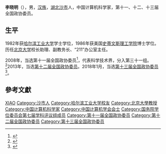 {{about|全国政协委员|足球运动员|李晓明 (足球运动员)}}

'''李晓明'''（{{bd|1957年|5月|}}），男，[[汉族|汉族]]，[[湖北|湖北]][[沙市|沙市]]人，中国计算机科学家，第十一、十二、十三届全国政协委员。

== 生平 ==
1982年获[[哈尔滨工业大学|哈尔滨工业大学]]学士学位，1986年获美国[[史蒂文斯理工学院|史蒂文斯理工学院]]博士学位。历任[[北京大学|北京大学]]校长助理、副教务长、“211”办公室主任。

2008年，当选第十一届全国政协委员<ref>{{cite news|title=第十一届全国政协委员名单|url=http://www.indaa.com.cn/zt/2009qglh/zxzs/200903/t20090303_127573.html|accessdate=2013-04-09|newspaper=新华社北京1月25日电 中国人民政治协商会议第十一届全国委员会委员名单(共2237人，2008年1月25日政协第十届全国委员会常务委员会第二十次会议通过)|date=2008-01-25|deadurl=yes|archiveurl=https://web.archive.org/web/20130928014403/http://www.indaa.com.cn/zt/2009qglh/zxzs/200903/t20090303_127573.html|archivedate=2013-09-28|df=}}</ref>，代表科学技术界，分入第三十一组。<ref>{{cite news|title=全国政协信息-李晓明|url=http://www.cppcc.gov.cn/CMS/wylibary/showJcwyxtInfoWylibary.action?tabJcwyxt.guid=11W0010250&wytype=wjwy|accessdate=2013-04-11|newspaper=全国政协委员会|archive-date=2018-01-27|archive-url=https://web.archive.org/web/20180127004438/http://www.cppcc.gov.cn/CMS/wylibary/showJcwyxtInfoWylibary.action?tabJcwyxt.guid=11W0010250&wytype=wjwy|dead-url=no}}</ref>2013年，当选[[第十二届全国政协委员|第十二届全国政协委员]]。2018年1月，当选[[中国人民政治协商会议第十三届全国委员会委员名单|第十三届全国政协委员]]<ref>{{Cite web|url=http://sports.163.com/18/0126/06/D92BRKK400051C89.html|title=中国人民政治协商会议第十三届全国委员会委员名单|accessdate=2018-01-26|last=|work=网易|archive-url=https://web.archive.org/web/20180127143232/http://sports.163.com/18/0126/06/D92BRKK400051C89.html|archive-date=2018-01-27|dead-url=yes}}</ref>。

== 參考文獻 ==
{{reflist}}

{{中国计算机学会会士}}
{{国务院学位委员会第七届学科评议组/计算机科学与技术}}

{{Authority control}}
{{DEFAULTSORT:LI李}}
[[Category:李姓|XIAO]]
[[Category:沙市人|Category:沙市人]]
[[Category:哈尔滨工业大学校友|Category:哈尔滨工业大学校友]]
[[Category:北京大學教授|Category:北京大學教授]]
[[Category:中国计算机科学家|Category:中国计算机科学家]]
[[Category:中国计算机学会会士|Category:中国计算机学会会士]]
[[Category:国务院学位委员会第七届学科评议组成员|Category:国务院学位委员会第七届学科评议组成员]]
[[Category:第十一届全国政协委员|Category:第十一届全国政协委员]]
[[Category:第十二届全国政协委员|Category:第十二届全国政协委员]]
[[Category:第十三届全国政协委员|Category:第十三届全国政协委员]]

{{中国政治人物小作品}}
